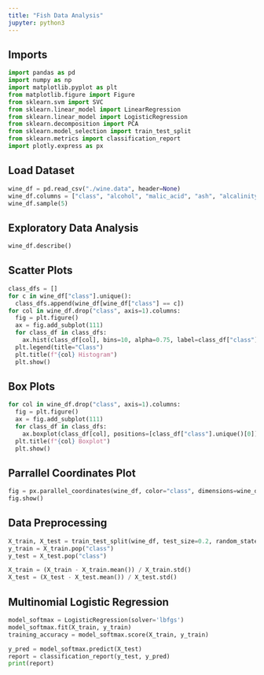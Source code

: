 ```yaml
---
title: "Fish Data Analysis"
jupyter: python3
---
```


## Imports
```python
import pandas as pd
import numpy as np
import matplotlib.pyplot as plt
from matplotlib.figure import Figure
from sklearn.svm import SVC
from sklearn.linear_model import LinearRegression
from sklearn.linear_model import LogisticRegression
from sklearn.decomposition import PCA
from sklearn.model_selection import train_test_split
from sklearn.metrics import classification_report
import plotly.express as px
```

## Load Dataset
```python
wine_df = pd.read_csv("./wine.data", header=None)
wine_df.columns = ["class", "alcohol", "malic_acid", "ash", "alcalinity", "magnesium", "phenols", "flavanoids", "nonflavanoids", "proanthocyanins", "color", "hue", "od280/od315", "proline"]
wine_df.sample(5)
```

## Exploratory Data Analysis
```python
wine_df.describe()
```
## Scatter Plots
```python
class_dfs = []
for c in wine_df["class"].unique():
  class_dfs.append(wine_df[wine_df["class"] == c])
for col in wine_df.drop("class", axis=1).columns:
  fig = plt.figure()
  ax = fig.add_subplot(111)
  for class_df in class_dfs:
    ax.hist(class_df[col], bins=10, alpha=0.75, label=class_df["class"].unique()[0])
  plt.legend(title="Class")
  plt.title(f"{col} Histogram")
  plt.show()
```
## Box Plots
```python
for col in wine_df.drop("class", axis=1).columns:
  fig = plt.figure()
  ax = fig.add_subplot(111)
  for class_df in class_dfs:
    ax.boxplot(class_df[col], positions=[class_df["class"].unique()[0]])
  plt.title(f"{col} Boxplot")
  plt.show()
```
## Parrallel Coordinates Plot
```python
fig = px.parallel_coordinates(wine_df, color="class", dimensions=wine_df.drop("class", axis=1).columns)
fig.show()
```

## Data Preprocessing
```python
X_train, X_test = train_test_split(wine_df, test_size=0.2, random_state=42)
y_train = X_train.pop("class")
y_test = X_test.pop("class")

X_train = (X_train - X_train.mean()) / X_train.std()
X_test = (X_test - X_test.mean()) / X_test.std()
```
## Multinomial Logistic Regression
```python
model_softmax = LogisticRegression(solver='lbfgs')
model_softmax.fit(X_train, y_train)
training_accuracy = model_softmax.score(X_train, y_train)

y_pred = model_softmax.predict(X_test)
report = classification_report(y_test, y_pred)
print(report)
```


